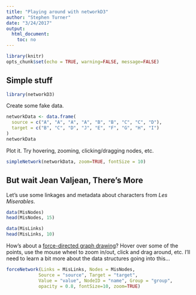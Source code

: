 ```yaml
---
title: "Playing around with networkD3"
author: "Stephen Turner"
date: "3/24/2017"
output: 
  html_document: 
    toc: no
---
```


```r
library(knitr)
opts_chunk$set(echo = TRUE, warning=FALSE, message=FALSE)
```

## Simple stuff

```r
library(networkD3)
```

Create some fake data.

```r
networkData <- data.frame(
  source = c("A", "A", "A", "A", "B", "B", "C", "C", "D"), 
  target = c("B", "C", "D", "J", "E", "F", "G", "H", "I")
)
networkData
```

Plot it. Try hovering, zooming, clicking/dragging nodes, etc.

```r
simpleNetwork(networkData, zoom=TRUE, fontSize = 10)
```

## But wait Jean Valjean, There's More

Let's use some linkages and metadata about characters from _Les Miserables_.

```r
data(MisNodes)
head(MisNodes, 15)

data(MisLinks)
head(MisLinks, 10)
```

How's about a [force-directed graph drawing](https://en.wikipedia.org/wiki/Force-directed_graph_drawing)? Hover over some of the points, use the mouse wheel to zoom in/out, click and drag around, etc. I'll need to learn a bit more about the data structures going into this...

```r
forceNetwork(Links = MisLinks, Nodes = MisNodes,
            Source = "source", Target = "target",
            Value = "value", NodeID = "name", Group = "group", 
            opacity = 0.8, fontSize=10, zoom=TRUE)
```

